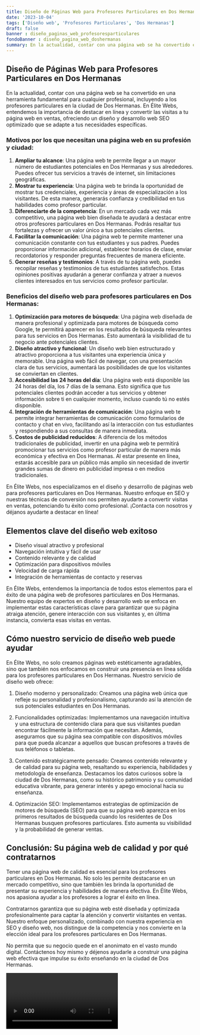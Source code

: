 ```yaml
---
title: Diseño de Páginas Web para Profesores Particulares en Dos Hermanas
date: '2023-10-04'
tags: ['Diseño web', 'Profesores Particulares', 'Dos Hermanas']
draft: false
banner : diseño_paginas_web_profesoresparticulares
fondoBanner : diseño_pagina_web_doshermanas
summary: En la actualidad, contar con una página web se ha convertido en una herramienta fundamental para cualquier profesional, incluyendo a los profesores particulares en la ciudad de Dos Hermanas. En Élite Webs, entendemos la importancia de destacar en línea y convertir las visitas a tu página web en ventas, ofreciendo un diseño y desarrollo web SEO optimizado que se adapte a tus necesidades específicas.
---
```


## Diseño de Páginas Web para Profesores Particulares en Dos Hermanas

En la actualidad, contar con una página web se ha convertido en una herramienta fundamental para cualquier profesional, incluyendo a los profesores particulares en la ciudad de Dos Hermanas. En Élite Webs, entendemos la importancia de destacar en línea y convertir las visitas a tu página web en ventas, ofreciendo un diseño y desarrollo web SEO optimizado que se adapte a tus necesidades específicas.

### Motivos por los que necesitan una página web en su profesión y ciudad:
1. **Ampliar tu alcance**: Una página web te permite llegar a un mayor número de estudiantes potenciales en Dos Hermanas y sus alrededores. Puedes ofrecer tus servicios a través de internet, sin limitaciones geográficas.
2. **Mostrar tu experiencia**: Una página web te brinda la oportunidad de mostrar tus credenciales, experiencia y áreas de especialización a los visitantes. De esta manera, generarás confianza y credibilidad en tus habilidades como profesor particular.
3. **Diferenciarte de la competencia**: En un mercado cada vez más competitivo, una página web bien diseñada te ayudará a destacar entre otros profesores particulares en Dos Hermanas. Podrás resaltar tus fortalezas y ofrecer un valor único a tus potenciales clientes.
4. **Facilitar la comunicación**: Una página web te permite mantener una comunicación constante con tus estudiantes y sus padres. Puedes proporcionar información adicional, establecer horarios de clase, enviar recordatorios y responder preguntas frecuentes de manera eficiente.
5. **Generar reseñas y testimonios**: A través de tu página web, puedes recopilar reseñas y testimonios de tus estudiantes satisfechos. Estas opiniones positivas ayudarán a generar confianza y atraer a nuevos clientes interesados en tus servicios como profesor particular.

### Beneficios del diseño web para profesores particulares en Dos Hermanas:
1. **Optimización para motores de búsqueda**: Una página web diseñada de manera profesional y optimizada para motores de búsqueda como Google, te permitirá aparecer en los resultados de búsqueda relevantes para tus servicios en Dos Hermanas. Esto aumentará la visibilidad de tu negocio ante potenciales clientes.
2. **Diseño atractivo y funcional**: Un diseño web bien estructurado y atractivo proporciona a tus visitantes una experiencia única y memorable. Una página web fácil de navegar, con una presentación clara de tus servicios, aumentará las posibilidades de que los visitantes se conviertan en clientes.
3. **Accesibilidad las 24 horas del día**: Una página web está disponible las 24 horas del día, los 7 días de la semana. Esto significa que tus potenciales clientes podrán acceder a tus servicios y obtener información sobre ti en cualquier momento, incluso cuando tú no estés disponible.
4. **Integración de herramientas de comunicación**: Una página web te permite integrar herramientas de comunicación como formularios de contacto y chat en vivo, facilitando así la interacción con tus estudiantes y respondiendo a sus consultas de manera inmediata.
5. **Costos de publicidad reducidos**: A diferencia de los métodos tradicionales de publicidad, invertir en una página web te permitirá promocionar tus servicios como profesor particular de manera más económica y efectiva en Dos Hermanas. Al estar presente en línea, estarás accesible para un público más amplio sin necesidad de invertir grandes sumas de dinero en publicidad impresa o en medios tradicionales.

En Élite Webs, nos especializamos en el diseño y desarrollo de páginas web para profesores particulares en Dos Hermanas. Nuestro enfoque en SEO y nuestras técnicas de conversión nos permiten ayudarte a convertir visitas en ventas, potenciando tu éxito como profesional. ¡Contacta con nosotros y déjanos ayudarte a destacar en línea!

<GifSeo />

<Cta />

## Elementos clave del diseño web exitoso

- Diseño visual atractivo y profesional
- Navegación intuitiva y fácil de usar
- Contenido relevante y de calidad
- Optimización para dispositivos móviles
- Velocidad de carga rápida
- Integración de herramientas de contacto y reservas

En Élite Webs, entendemos la importancia de todos estos elementos para el éxito de una página web de profesores particulares en Dos Hermanas. Nuestro equipo de expertos en diseño y desarrollo web se enfoca en implementar estas características clave para garantizar que su página atraiga atención, genere interacción con sus visitantes y, en última instancia, convierta esas visitas en ventas.

## Cómo nuestro servicio de diseño web puede ayudar

En Élite Webs, no solo creamos páginas web estéticamente agradables, sino que también nos enfocamos en construir una presencia en línea sólida para los profesores particulares en Dos Hermanas. Nuestro servicio de diseño web ofrece:

1. Diseño moderno y personalizado: Creamos una página web única que refleje su personalidad y profesionalismo, capturando así la atención de sus potenciales estudiantes en Dos Hermanas.

2. Funcionalidades optimizadas: Implementamos una navegación intuitiva y una estructura de contenido clara para que sus visitantes puedan encontrar fácilmente la información que necesitan. Además, aseguramos que su página sea compatible con dispositivos móviles para que pueda alcanzar a aquellos que buscan profesores a través de sus teléfonos o tabletas.

3. Contenido estratégicamente pensado: Creamos contenido relevante y de calidad para su página web, resaltando su experiencia, habilidades y metodología de enseñanza. Destacamos los datos curiosos sobre la ciudad de Dos Hermanas, como su histórico patrimonio y su comunidad educativa vibrante, para generar interés y apego emocional hacia su enseñanza.

4. Optimización SEO: Implementamos estrategias de optimización de motores de búsqueda (SEO) para que su página web aparezca en los primeros resultados de búsqueda cuando los residentes de Dos Hermanas busquen profesores particulares. Esto aumenta su visibilidad y la probabilidad de generar ventas.

## Conclusión: Su página web de calidad y por qué contratarnos

Tener una página web de calidad es esencial para los profesores particulares en Dos Hermanas. No solo les permite destacarse en un mercado competitivo, sino que también les brinda la oportunidad de presentar su experiencia y habilidades de manera efectiva. En Élite Webs, nos apasiona ayudar a los profesores a lograr el éxito en línea.

Contratarnos garantiza que su página web esté diseñada y optimizada profesionalmente para captar la atención y convertir visitantes en ventas. Nuestro enfoque personalizado, combinado con nuestra experiencia en SEO y diseño web, nos distingue de la competencia y nos convierte en la elección ideal para los profesores particulares en Dos Hermanas.

No permita que su negocio quede en el anonimato en el vasto mundo digital. Contáctenos hoy mismo y déjenos ayudarle a construir una página web efectiva que impulse su éxito enseñando en la ciudad de Dos Hermanas.

<Video />

<CtaBot job='Profesores Particulares' city='Dos Hermanas'/>

<Gmaps query='Dos Hermanas+españa+maps' />